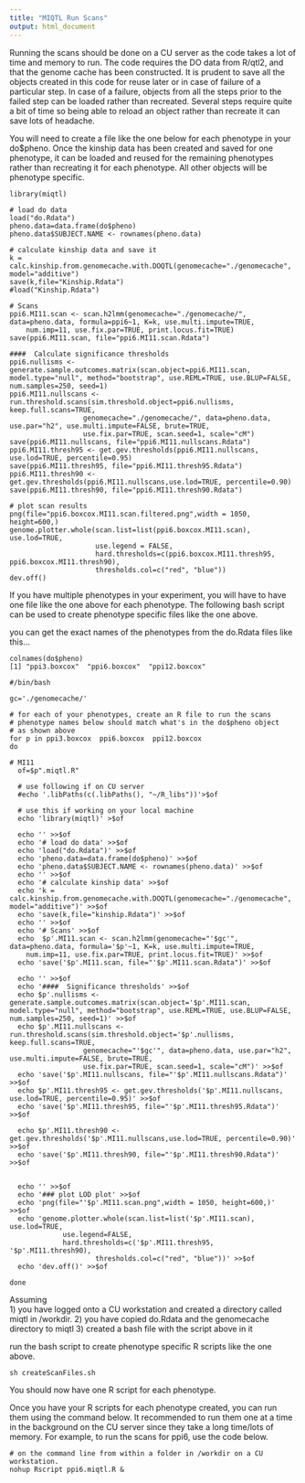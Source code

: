 ```yaml
---
title: "MIQTL Run Scans"
output: html_document
---
```

Running the scans should be done on a CU server as the code takes a lot of time and memory to run.  The code requires the DO data from R/qtl2, and that the genome cache has been constructed. It is prudent to save all the objects created in this code for reuse later or in case of failure of a particular step.  In case of a failure, objects from all the steps prior to the failed step can be loaded rather than recreated.  Several steps require quite a bit of time so being able to reload an object rather than recreate it can save lots of headache. 

You will need to create a file like the one below for each phenotype in your do$pheno.  Once the kinship data has been created and saved for one phenotype, it can be loaded and reused for the remaining phenotypes rather than recreating it for each phenotype.  All other objects will be phenotype specific.

```
library(miqtl)

# load do data
load("do.Rdata")
pheno.data=data.frame(do$pheno)
pheno.data$SUBJECT.NAME <- rownames(pheno.data)

# calculate kinship data and save it
k = calc.kinship.from.genomecache.with.DOQTL(genomecache="./genomecache", model="additive")
save(k,file="Kinship.Rdata")
#load("Kinship.Rdata")

# Scans
ppi6.MI11.scan <- scan.h2lmm(genomecache="./genomecache/", data=pheno.data, formula=ppi6~1, K=k, use.multi.impute=TRUE, 
	num.imp=11, use.fix.par=TRUE, print.locus.fit=TRUE)
save(ppi6.MI11.scan, file="ppi6.MI11.scan.Rdata")

####  Calculate significance thresholds
ppi6.nullisms <- generate.sample.outcomes.matrix(scan.object=ppi6.MI11.scan, model.type="null", method="bootstrap", use.REML=TRUE, use.BLUP=FALSE, num.samples=250, seed=1)
ppi6.MI11.nullscans <- run.threshold.scans(sim.threshold.object=ppi6.nullisms, keep.full.scans=TRUE, 
                  genomecache="./genomecache/", data=pheno.data, use.par="h2", use.multi.impute=FALSE, brute=TRUE, 
                  use.fix.par=TRUE, scan.seed=1, scale="cM")
save(ppi6.MI11.nullscans, file="ppi6.MI11.nullscans.Rdata")
ppi6.MI11.thresh95 <- get.gev.thresholds(ppi6.MI11.nullscans, use.lod=TRUE, percentile=0.95)
save(ppi6.MI11.thresh95, file="ppi6.MI11.thresh95.Rdata")
ppi6.MI11.thresh90 <- get.gev.thresholds(ppi6.MI11.nullscans,use.lod=TRUE, percentile=0.90)
save(ppi6.MI11.thresh90, file="ppi6.MI11.thresh90.Rdata")

# plot scan results
png(file="ppi6.boxcox.MI11.scan.filtered.png",width = 1050, height=600,)
genome.plotter.whole(scan.list=list(ppi6.boxcox.MI11.scan), use.lod=TRUE,
                     use.legend = FALSE,
                     hard.thresholds=c(ppi6.boxcox.MI11.thresh95, ppi6.boxcox.MI11.thresh90),
                     thresholds.col=c("red", "blue"))
dev.off()

```

If you have multiple phenotypes in your experiment, you will have to have one file like the one above for each phenotype. The following bash script can be used to create phenotype specific files like the one above. 

you can get the exact names of the phenotypes from the do.Rdata files like this...
```
colnames(do$pheno)
[1] "ppi3.boxcox"  "ppi6.boxcox"  "ppi12.boxcox"
```

```
#/bin/bash

gc='./genomecache/'

# for each of your phenotypes, create an R file to run the scans
# phenotype names below should match what's in the do$pheno object
# as shown above
for p in ppi3.boxcox  ppi6.boxcox  ppi12.boxcox 
do

# MI11
  of=$p".miqtl.R"
  
  # use following if on CU server
  #echo '.libPaths(c(.libPaths(), "~/R_libs"))'>$of
  
  # use this if working on your local machine
  echo 'library(miqtl)' >$of

  echo '' >>$of
  echo '# load do data' >>$of
  echo 'load("do.Rdata")' >>$of
  echo 'pheno.data=data.frame(do$pheno)' >>$of
  echo 'pheno.data$SUBJECT.NAME <- rownames(pheno.data)' >>$of
  echo '' >>$of
  echo '# calculate kinship data' >>$of
  echo 'k = calc.kinship.from.genomecache.with.DOQTL(genomecache="./genomecache", model="additive")' >>$of
  echo 'save(k,file="kinship.Rdata")' >>$of
  echo '' >>$of
  echo '# Scans' >>$of
  echo  $p'.MI11.scan <- scan.h2lmm(genomecache="'$gc'", data=pheno.data, formula='$p'~1, K=k, use.multi.impute=TRUE, 
	num.imp=11, use.fix.par=TRUE, print.locus.fit=TRUE)' >>$of
  echo 'save('$p'.MI11.scan, file="'$p'.MI11.scan.Rdata")' >>$of

  echo '' >>$of
  echo '####  Significance thresholds' >>$of
  echo $p'.nullisms <- generate.sample.outcomes.matrix(scan.object='$p'.MI11.scan, model.type="null", method="bootstrap", use.REML=TRUE, use.BLUP=FALSE, num.samples=250, seed=1)' >>$of
  echo $p'.MI11.nullscans <- run.threshold.scans(sim.threshold.object='$p'.nullisms, keep.full.scans=TRUE, 
                  genomecache="'$gc'", data=pheno.data, use.par="h2", use.multi.impute=FALSE, brute=TRUE, 
                  use.fix.par=TRUE, scan.seed=1, scale="cM")' >>$of
  echo 'save('$p'.MI11.nullscans, file="'$p'.MI11.nullscans.Rdata")' >>$of
  echo $p'.MI11.thresh95 <- get.gev.thresholds('$p'.MI11.nullscans, use.lod=TRUE, percentile=0.95)' >>$of
  echo 'save('$p'.MI11.thresh95, file="'$p'.MI11.thresh95.Rdata")' >>$of
  
  echo $p'.MI11.thresh90 <- get.gev.thresholds('$p'.MI11.nullscans,use.lod=TRUE, percentile=0.90)' >>$of
  echo 'save('$p'.MI11.thresh90, file="'$p'.MI11.thresh90.Rdata")' >>$of


  echo '' >>$of
  echo '### plot LOD plot' >>$of
  echo 'png(file="'$p'.MI11.scan.png",width = 1050, height=600,)' >>$of
  echo 'genome.plotter.whole(scan.list=list('$p'.MI11.scan), use.lod=TRUE,
		     use.legend=FALSE,
		     hard.thresholds=c('$p'.MI11.thresh95, '$p'.MI11.thresh90),
                     thresholds.col=c("red", "blue"))' >>$of
  echo 'dev.off()' >>$of

done
```
Assuming  
1) you have logged onto a CU workstation and created a directory called miqtl in /workdir.
2) you have copied do.Rdata and the genomecache directory to miqtl
3) created a bash file with the script above in it

run the bash script to create phenotype specific R scripts like the one above.
```
sh createScanFiles.sh
```

You should now have one R script for each phenotype.

Once you have your R scripts for each phenotype created, you can run them using the command below.  It recommended to run them one at a time in the background on the CU server since they take a long time/lots of memory.  For example, to run the scans for ppi6, use the code below.

```
# on the command line from within a folder in /workdir on a CU workstation.
nohup Rscript ppi6.miqtl.R &
```